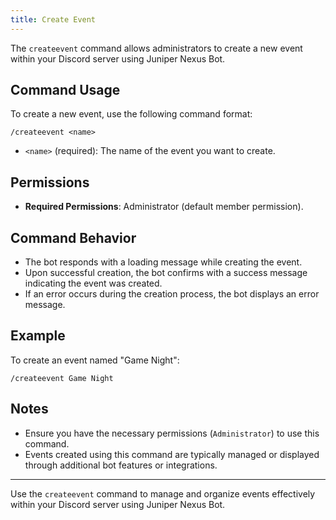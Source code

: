 ```yaml
---
title: Create Event
---
```


The `createevent` command allows administrators to create a new event within your Discord server using Juniper Nexus Bot.

## Command Usage

To create a new event, use the following command format:

```
/createevent <name>
```

-   `<name>` (required): The name of the event you want to create.

## Permissions

-   **Required Permissions**: Administrator (default member permission).

## Command Behavior

-   The bot responds with a loading message while creating the event.
-   Upon successful creation, the bot confirms with a success message indicating the event was created.
-   If an error occurs during the creation process, the bot displays an error message.

## Example

To create an event named "Game Night":

```
/createevent Game Night
```

## Notes

-   Ensure you have the necessary permissions (`Administrator`) to use this command.
-   Events created using this command are typically managed or displayed through additional bot features or integrations.

---

Use the `createevent` command to manage and organize events effectively within your Discord server using Juniper Nexus Bot.
